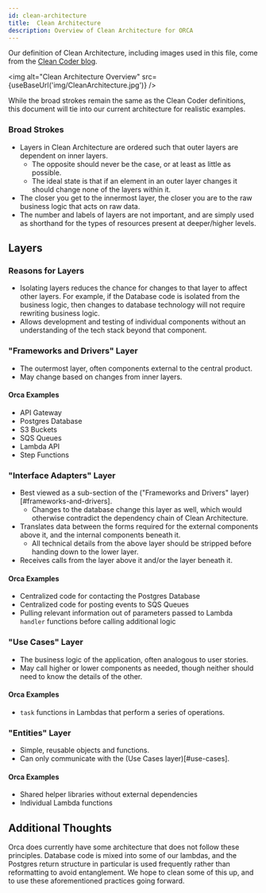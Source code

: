 ```yaml
---
id: clean-architecture
title:  Clean Architecture
description: Overview of Clean Architecture for ORCA
---
```


Our definition of Clean Architecture, including images used in this file, 
come from the [Clean Coder blog](https://blog.cleancoder.com/uncle-bob/2012/08/13/the-clean-architecture.html).

<img alt="Clean Architecture Overview" src={useBaseUrl('img/CleanArchitecture.jpg')} />

While the broad strokes remain the same as the Clean Coder definitions, this document will tie into our current architecture for realistic examples.

### Broad Strokes
- Layers in Clean Architecture are ordered such that outer layers are dependent on inner layers.
  - The opposite should never be the case, or at least as little as possible.
  - The ideal state is that if an element in an outer layer changes it should change none of the layers within it.
- The closer you get to the innermost layer, the closer you are to the raw business logic that acts on raw data. 
- The number and labels of layers are not important, and are simply used as shorthand for the types of resources present at deeper/higher levels.

## Layers
### Reasons for Layers
- Isolating layers reduces the chance for changes to that layer to affect other layers.
  For example, if the Database code is isolated from the business logic, then changes to database technology will not require rewriting business logic.
- Allows development and testing of individual components without an understanding of the tech stack beyond that component.


<a name="frameworks-and-drivers"></a>
### "Frameworks and Drivers" Layer
- The outermost layer, often components external to the central product.
- May change based on changes from inner layers.

#### Orca Examples
- API Gateway
- Postgres Database
- S3 Buckets
- SQS Queues
- Lambda API
- Step Functions


<a name="interface"></a>
### "Interface Adapters" Layer
- Best viewed as a sub-section of the ("Frameworks and Drivers" layer)[#frameworks-and-drivers].
  - Changes to the database change this layer as well, which would otherwise contradict the dependency chain of Clean Architecture.
- Translates data between the forms required for the external components above it, and the internal components beneath it.
  - All technical details from the above layer should be stripped before handing down to the lower layer.
- Receives calls from the layer above it and/or the layer beneath it.

#### Orca Examples
- Centralized code for contacting the Postgres Database
- Centralized code for posting events to SQS Queues
- Pulling relevant information out of parameters passed to Lambda `handler` functions before calling additional logic


<a name="use-cases"></a>
### "Use Cases" Layer
- The business logic of the application, often analogous to user stories.
- May call higher or lower components as needed, though neither should need to know the details of the other.

#### Orca Examples
- `task` functions in Lambdas that perform a series of operations.


<a name="entities"></a>
### "Entities" Layer
- Simple, reusable objects and functions.
- Can only communicate with the (Use Cases layer)[#use-cases].

#### Orca Examples
- Shared helper libraries without external dependencies
- Individual Lambda functions

## Additional Thoughts
Orca does currently have some architecture that does not follow these principles.
Database code is mixed into some of our lambdas, and the Postgres return structure in particular is used frequently rather than reformatting to avoid entanglement.
We hope to clean some of this up, and to use these aforementioned practices going forward.

